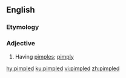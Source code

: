 ==English==

===Etymology===
{{suffix|en|pimple|ed}}

===Adjective===
{{en-adj}}

# Having [[pimple]]s; [[pimply]]

[[hy:pimpled]]
[[ku:pimpled]]
[[vi:pimpled]]
[[zh:pimpled]]